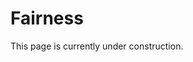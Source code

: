 # Fairness {#sec-fairness}

::: {.callout-note appearance="simple" .content-visible when-format="html"}
This page is currently under construction.
:::

